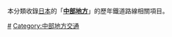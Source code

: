 {{日本地理地方區劃分類導航|鐵路路線}}
本分類收錄[[日本|日本]]的「'''[[中部地方|中部地方]]'''」的歷年鐵道路線相關項目。

[[Category:日本各地域鐵路線|#]]
[[Category:中部地方交通|Category:中部地方交通]]